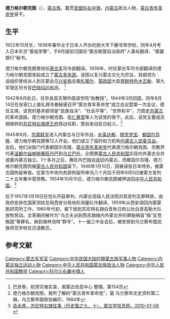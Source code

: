 '''德力格尔朝克图'''（{{bd|1922年|10月|?|}}），[[蒙古族|蒙古族]]，籍贯[[哲里木盟|哲盟]][[科尔沁右翼中旗|科右中旗]]，[[内蒙古|内蒙古]]政治人物，[[蒙古青年革命党|蒙古青年革命党]]骨干。

==生平==
1922年10月生，1938年春毕业于日本人开办的旅大市下滕寻常学校，同年4月考入日本东京“善临学寮”，于8月提前归国任“蒙古联盟自治政府”人事处翻译、“蒙疆银行”秘书。

德力格尔朝克图曾经任[[蒙古军|蒙古军]]司令部翻译。1939年，时任蒙古军司令部翻译的德力格尔朝克图发起成立了[[蒙古青年团|蒙古青年团]]。该团以复兴蒙古文化为宗旨，其纲领为： 
{{引用|一、保护发展蒙古文化；<br/>二、主张军、政、学校注意蒙文蒙语的学用；<br/>三、改善民生、卫生；<br/>四、改革[[喇嘛教|喇嘛教]]；<br/>五、创办蒙文杂志，鉴定名词术语。}}
该组织曾经派人到东蒙会见[[兴安局|兴安局]]总裁[[札噶尔|札噶尔]]、[[蒙政部|蒙政部]]大臣[[齊默特色木丕勒|齊默特色木丕勒]]、第九军管区司令官[[巴特玛拉布坦|巴特玛拉布坦]]。 <ref>巴彦泰，挖肃灾难实录，南蒙古信息中心 整理，第154页</ref>

1942年6月赴日，任奈良县天理外国语学院“助教授”。1944年3月回国，同年8月14日在张家口上堡礼拜寺巷秘密召开“蒙古青年革命党”成立会议暨第一次会议，德任主席。该党的基本纲领是“民族自决”、“社会平等”、“世界和平”，力图走[[外蒙古|外蒙古]]的革命道路。德力格尔朝克图、[[布仁赛音|布仁赛音]]等人为该党的骨干。此后，该党主要成员相继转到[[苏尼特右旗|苏尼特右旗]][[德王府|德王府]]周边任职，策划发动反日起义。<ref>德力格尔朝克图，我所了解的“蒙古青年革命党”，载 乌兰察布文史资料第二辑，乌兰察布盟政协编印，1984年</ref>

1945年8月，[[苏蒙联军|苏蒙联军]]进入内蒙古与日军作战，[[补英达赖|补英达赖]]、[[穆克登宝|穆克登宝]]、[[都固尔苏隆|都固尔苏隆]]、德力格尔朝克图等12人开会。他们成立了临时权力机构[[内蒙古人民委员会|内蒙古人民委员会]]。会后，他们派衙门代表都固尔苏隆、[[蒙古青年革命党|蒙古青年革命党]]代表德力格尔朝克图、宗教界代表[[温都尔庙|温都尔庙]][[喇嘛|喇嘛]][[赛旺丹巴|赛旺丹巴]]到[[乌兰巴托|乌兰巴托]]，企图靠[[蒙古人民共和国|蒙古人民共和国]]实现内外蒙古合并或着内蒙古独立。1个多月之后，赛旺丹巴独自返回内蒙古，而都固尔苏隆、德力格尔朝克图则被[[蒙古人民共和国|蒙古人民共和国]]留下。1946年1月10日，因被诬告日本特务，被蒙古国拘留审查。在蒙方中央内务部拘留所审讯八个月后于同年9月5日被蒙方宣判二十五年集中营劳教。1954年10月10日，德力格尔朝克图被押送回[[中华人民共和国|中华人民共和国]]。<ref>[http://www.surag.net/viewArticle.do?method=viewArticle&id=4a4f878f25964bd101260cf2be5e0028 高永厚，苏尼特右旗往事（历史篇之九、十），蒙古学信息网，2010-01-08] {{webarchive|url=https://archive.is/20120914022757/http://www.surag.net/viewArticle.do?method=viewArticle&id=4a4f878f25964bd101260cf2be5e0028 |date=2012-09-14 }}</ref>

后于1957年1月18日在包头开庭审判，内蒙古高级人民法院对其宣判无罪释放，由政府安排在国家测绘总局西安分局地形测量队作翻译。1959年从西安调回内蒙蒙医研究所工作。1960年代初，被下放到苏尼特右旗白音朱日和公社白音高勒大队放牧劳动。文革期间被作为“乌兰夫派到西苏旗搞内外蒙合并的罪魁祸首”搞“反党叛国”等罪名，揪到锡林浩特“群专”。十一届三中全会后，被安排到乌兰察布盟民族师范学校任日语教员。

==参考文献==
{{reflist}}

{{内蒙古行政长官}}
{{DEFAULTSORT:D德}}
[[Category:蒙古军军官|Category:蒙古军军官]]
[[Category:中华民国大陆时期蒙古族军事人物|Category:中华民国大陆时期蒙古族军事人物]]
[[Category:内蒙古独立运动人物|Category:内蒙古独立运动人物]]
[[Category:中华人民共和国蒙古族政治人物|Category:中华人民共和国蒙古族政治人物]]
[[Category:中华人民共和国教师|Category:中华人民共和国教师]]
[[Category:科尔沁右翼中旗人|Category:科尔沁右翼中旗人]]